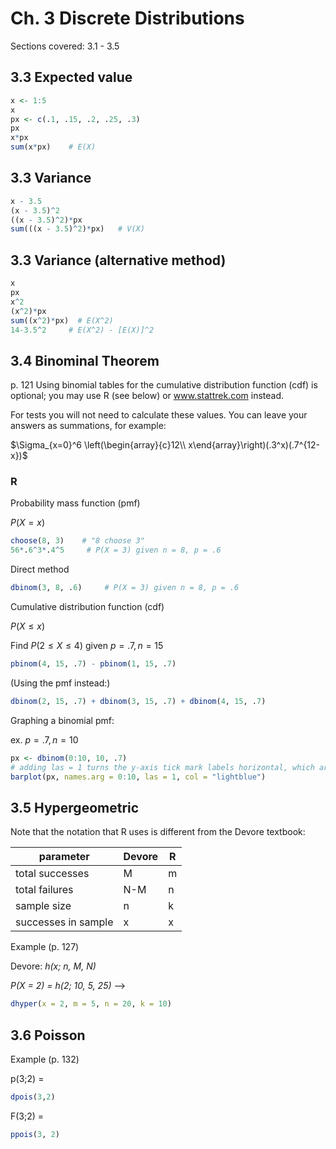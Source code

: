 # Ch. 3 Discrete Distributions {-}

Sections covered: 3.1 - 3.5 

## 3.3 Expected value {-}

```r
x <- 1:5
x
px <- c(.1, .15, .2, .25, .3)
px
x*px
sum(x*px)    # E(X)
```

## 3.3 Variance {-}

```r
x - 3.5
(x - 3.5)^2
((x - 3.5)^2)*px
sum(((x - 3.5)^2)*px)   # V(X)
```

## 3.3 Variance (alternative method) {-}
```r
x
px
x^2
(x^2)*px
sum((x^2)*px)  # E(X^2)
14-3.5^2     # E(X^2) - [E(X)]^2
```

## 3.4 Binominal Theorem {-}

p. 121 Using binomial tables for the cumulative distribution function (cdf) is optional; you may use R (see below) or [www.stattrek.com](http://www.stattrek.com) instead.

For tests you will not need to calculate these values. You can leave your answers as summations, for example:

$\Sigma_{x=0}^6 \left(\begin{array}{c}12\\ x\end{array}\right)(.3^x)(.7^{12-x})$

### R {-}

Probability mass function (pmf)

$P(X = x)$

```r
choose(8, 3)    # "8 choose 3"
56*.6^3*.4^5     # P(X = 3) given n = 8, p = .6
```

Direct method

```r
dbinom(3, 8, .6)     # P(X = 3) given n = 8, p = .6
```

Cumulative distribution function (cdf)

$P(X \leq x)$

Find $P(2 \leq X \leq 4)$ given $p = .7, n = 15$

```r
pbinom(4, 15, .7) - pbinom(1, 15, .7)
```

(Using the pmf instead:)

```r
dbinom(2, 15, .7) + dbinom(3, 15, .7) + dbinom(4, 15, .7)
```

Graphing a binomial pmf:

ex. $p = .7, n = 10$

```r
px <- dbinom(0:10, 10, .7)
# adding las = 1 turns the y-axis tick mark labels horizontal, which are easier to read
barplot(px, names.arg = 0:10, las = 1, col = "lightblue")
```



## 3.5 Hypergeometric {-}

Note that the notation that R uses is different from the Devore textbook:

|parameter|Devore|R|
|---------|------|-|
|total successes|M|m|
|total failures|N-M|n|
|sample size|n|k|
|successes in sample|x|x|

Example (p. 127)

Devore: *h(x; n, M, N)*

*P(X = 2) = h(2; 10, 5, 25)* -->

```r
dhyper(x = 2, m = 5, n = 20, k = 10)
```

## 3.6 Poisson {-}

Example (p. 132)

p(3;2) =

```r
dpois(3,2)
```

F(3;2) =

```r
ppois(3, 2)
```

